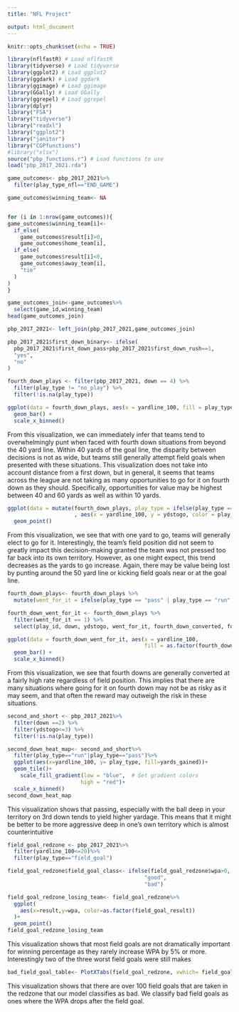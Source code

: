 ---
title: "NFL Project"

output: html_document
---

```{r setup, include=FALSE}
knitr::opts_chunk$set(echo = TRUE)
```

```{r}
library(nflfastR) # Load nflfastR
library(tidyverse) # Load tidyverse
library(ggplot2) # Load ggplot2
library(ggdark) # Load ggdark
library(ggimage) # Load ggimage
library(GGally) # Load GGally
library(ggrepel) # Load ggrepel
library(dplyr)
library("FSA")
library("tidyverse")
library("readxl")
library("ggplot2")
library("janitor")
library("CGPfunctions")
#library("xlsx")
source("pbp_functions.r") # Load functions to use
load("pbp_2017_2021.rda")
```

```{r}
game_outcomes<- pbp_2017_2021%>%
  filter(play_type_nfl=="END_GAME")

game_outcomes$winning_team<- NA


for (i in 1:nrow(game_outcomes)){
game_outcomes$winning_team[i]<- 
  if_else(
    game_outcomes$result[i]>0,
    game_outcomes$home_team[i],
  if_else(
    game_outcomes$result[i]<0,
    game_outcomes$away_team[i],
    "tie"
  )
)
}

game_outcomes_join<-game_outcomes%>%
  select(game_id,winning_team)
head(game_outcomes_join)

pbp_2017_2021<- left_join(pbp_2017_2021,game_outcomes_join)

pbp_2017_2021$first_down_binary<- ifelse(
  pbp_2017_2021$first_down_pass+pbp_2017_2021$first_down_rush==1,
  "yes",
  "no"
)
```

```{r}
fourth_down_plays <- filter(pbp_2017_2021, down == 4) %>%
  filter(play_type != "no_play") %>%
  filter(!is.na(play_type))
```

```{r}
ggplot(data = fourth_down_plays, aes(x = yardline_100, fill = play_type)) +
  geom_bar() +
  scale_x_binned()
```

From this visualization, we can immediately infer that teams tend to overwhelmingly punt when faced with fourth down situations from beyond the 40 yard line. Within 40 yards of the goal line, the disparity between decisions is not as wide, but teams still generally attempt field goals when presented with these situations. This visualization does not take into account distance from a first down, but in general, it seems that teams across the league are not taking as many opportunities to go for it on fourth down as they should. Specifically, opportunities for value may be highest between 40 and 60 yards as well as within 10 yards.   

```{r}
ggplot(data = mutate(fourth_down_plays, play_type = ifelse(play_type == "pass" | play_type == "run", "Go For It", play_type))
                     , aes(x = yardline_100, y = ydstogo, color = play_type)) +
  geom_point()
```

From this visualization, we see that with one yard to go, teams will generally elect to go for it. Interestingly, the team's field position did not seem to greatly impact this decision-making granted the team was not pressed too far back into its own territory. However, as one might expect, this trend decreases as the yards to go increase. Again, there may be value being lost by punting around the 50 yard line or kicking field goals near or at the goal line.  

```{r}
fourth_down_plays<- fourth_down_plays %>%
  mutate(went_for_it = ifelse(play_type == "pass" | play_type == "run", 1, 0))
```

```{r}
fourth_down_went_for_it <- fourth_down_plays %>%
  filter(went_for_it == 1) %>%
  select(play_id, down, ydstogo, went_for_it, fourth_down_converted, fourth_down_failed, yardline_100)
```

```{r}
ggplot(data = fourth_down_went_for_it, aes(x = yardline_100,
                                           fill = as.factor(fourth_down_converted))) +
  geom_bar() +
  scale_x_binned()
```

From this visualization, we see that fourth downs are generally converted at a fairly high rate regardless of field position. This implies that there are many situations where going for it on fourth down may not be as risky as it may seem, and that often the reward may outweigh the risk in these situations.

```{r}
second_and_short <- pbp_2017_2021%>%
  filter(down ==2) %>%
  filter(ydstogo<=3) %>%
  filter(!is.na(play_type))

second_down_heat_map<- second_and_short%>%
  filter(play_type=="run"|play_type=="pass")%>%
  ggplot(aes(x=yardline_100, y= play_type, fill=yards_gained))+
  geom_tile()+
    scale_fill_gradient(low = "blue",  # Set gradient colors
                       high = "red")+
  scale_x_binned()
second_down_heat_map
```

This visualization shows that passing, especially with the ball deep in your territory on 3rd down tends to yield higher yardage. This means that it might be better to be more aggressive deep in one's own territory which is almost counterintuitive

```{r}
field_goal_redzone <- pbp_2017_2021%>%
  filter(yardline_100<=20)%>%
  filter(play_type=="field_goal")

field_goal_redzone$field_goal_class<- ifelse(field_goal_redzone$wpa>0,
                                           "good",
                                           "bad")

field_goal_redzone_losing_team<- field_goal_redzone%>%
  ggplot(
    aes(x=result,y=wpa, color=as.factor(field_goal_result))
  )+
  geom_point()
field_goal_redzone_losing_team
```

This visualization shows that most field goals are not dramatically important for winning percentage as they rarely increase WPA by 5% or more. Interestingly two of the three worst field goals were still makes

```{r}
bad_field_goal_table<- PlotXTabs(field_goal_redzone, xwhich= field_goal_class, ywhich= field_goal_result)
```

This visualization shows that there are over 100 field goals that are taken in the redzone that our model classifies as bad. We classify bad field goals as ones where the WPA drops after the field goal.



